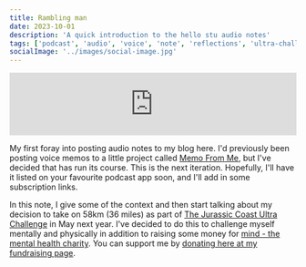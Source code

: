 ```yaml
---
title: Rambling man
date: 2023-10-01
description: 'A quick introduction to the hello stu audio notes'
tags: ['podcast', 'audio', 'voice', 'note', 'reflections', 'ultra-challenge']
socialImage: '../images/social-image.jpg'
---
```



<iframe src="https://embed.acast.com/660872d53207c3001751e852/660872da3207c3001751e8ff?accentColor=F0F2F5&bgColor=e40404&secondaryColor=F0F2F5" frameBorder="0" width="100%" height="110px"></iframe>

My first foray into posting audio notes to my blog here. I'd previously been posting voice memos to a little project called [Memo From Me](https://memofrom.me), but I've decided that has run its course. This is the next iteration. Hopefully, I'll have it listed on your favourite podcast app soon, and I'll add in some subscription links.

In this note, I give some of the context and then start talking about my decision to take on 58km (36 miles) as part of [The Jurassic Coast Ultra Challenge](https://www.ultrachallenge.com/jurassic-coast-challenge/) in May next year. I've decided to do this to challenge myself mentally and physically in addition to raising some money for [mind - the mental health charity](https://www.mind.org.uk/). You can support me by [donating here at my fundraising page](https://www.justgiving.com/page/disco-jurassic-challenge).
